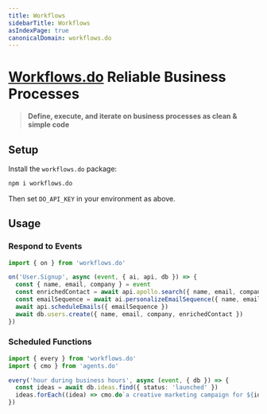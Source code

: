 ```yaml
---
title: Workflows
sidebarTitle: Workflows
asIndexPage: true
canonicalDomain: workflows.do
---
```


# [Workflows.do](https://workflows.do) Reliable Business Processes

> **Define, execute, and iterate on business processes as clean & simple code**

## Setup

Install the `workflows.do` package:

```sh npm2yarn
npm i workflows.do
```

Then set `DO_API_KEY` in your environment as above.

## Usage

### Respond to Events

```ts
import { on } from 'workflows.do'

on('User.Signup', async (event, { ai, api, db }) => {
  const { name, email, company } = event
  const enrichedContact = await api.apollo.search({ name, email, company })
  const emailSequence = await ai.personalizeEmailSequence({ name, email, company, enrichedContact })
  await api.scheduleEmails({ emailSequence })
  await db.users.create({ name, email, company, enrichedContact })
})
```

### Scheduled Functions

```ts
import { every } from 'workflows.do'
import { cmo } from 'agents.do'

every('hour during business hours', async (event, { db }) => {
  const ideas = await db.ideas.find({ status: 'launched' })
  ideas.forEach((idea) => cmo.do`a creative marketing campaign for ${idea}`)
})
```
